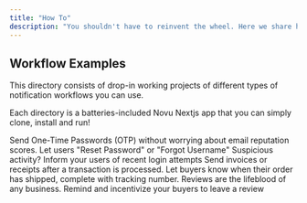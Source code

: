 ```yaml
---
title: "How To"
description: "You shouldn't have to reinvent the wheel. Here we share how to implement several real-world use cases of notifications workflows."
---
```


## Workflow Examples

This directory consists of drop-in working projects of different types of notification workflows you can use.

Each directory is a batteries-included Novu Nextjs app that you can simply clone, install and run!


<CardGroup cols={2}>
  <Card title="OTP"  href="/how-to/otp">
    Send One-Time Passwords (OTP) without worrying about email reputation scores.
  </Card>
  <Card title="Password Reset"  href="/how-to/password-reset">
    Let users "Reset Password" or "Forgot Username"
  </Card>  
  <Card title="Recent Login"  href="/how-to/recent-login">
    Suspicious activity? Inform your users of recent login attempts
  </Card>  
  <Card title="Invoice & Receipts"  href="/how-to/invoice-receipt">
    Send invoices or receipts after a transaction is processed.
  </Card>  
  <Card title="Shipping Confirmation"  href="/how-to/shipping-confirmation">
    Let buyers know when their order has shipped, complete with tracking number.
  </Card>  
  <Card title="Feedback Reviews"  href="/how-to/feedback-reviews">
    Reviews are the lifeblood of any business. Remind and incentivize your buyers to leave a review
  </Card>  
</CardGroup>


